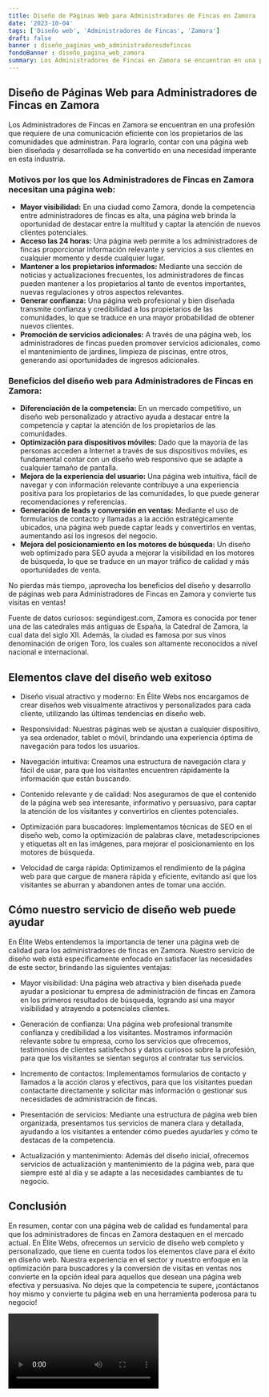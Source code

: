 ```yaml
---
title: Diseño de Páginas Web para Administradores de Fincas en Zamora
date: '2023-10-04'
tags: ['Diseño web', 'Administradores de Fincas', 'Zamora']
draft: false
banner : diseño_paginas_web_administradoresdefincas
fondoBanner : diseño_pagina_web_zamora
summary: Los Administradores de Fincas en Zamora se encuentran en una profesión que requiere de una comunicación eficiente con los propietarios de las comunidades que administran. Para lograrlo, contar con una página web bien diseñada y desarrollada se ha convertido en una necesidad imperante en esta industria.
---
```


## Diseño de Páginas Web para Administradores de Fincas en Zamora

Los Administradores de Fincas en Zamora se encuentran en una profesión que requiere de una comunicación eficiente con los propietarios de las comunidades que administran. Para lograrlo, contar con una página web bien diseñada y desarrollada se ha convertido en una necesidad imperante en esta industria.

### Motivos por los que los Administradores de Fincas en Zamora necesitan una página web:

- **Mayor visibilidad:** En una ciudad como Zamora, donde la competencia entre administradores de fincas es alta, una página web brinda la oportunidad de destacar entre la multitud y captar la atención de nuevos clientes potenciales.
- **Acceso las 24 horas:** Una página web permite a los administradores de fincas proporcionar información relevante y servicios a sus clientes en cualquier momento y desde cualquier lugar.
- **Mantener a los propietarios informados:** Mediante una sección de noticias y actualizaciones frecuentes, los administradores de fincas pueden mantener a los propietarios al tanto de eventos importantes, nuevas regulaciones y otros aspectos relevantes.
- **Generar confianza:** Una página web profesional y bien diseñada transmite confianza y credibilidad a los propietarios de las comunidades, lo que se traduce en una mayor probabilidad de obtener nuevos clientes.
- **Promoción de servicios adicionales:** A través de una página web, los administradores de fincas pueden promover servicios adicionales, como el mantenimiento de jardines, limpieza de piscinas, entre otros, generando así oportunidades de ingresos adicionales.

### Beneficios del diseño web para Administradores de Fincas en Zamora:

- **Diferenciación de la competencia:** En un mercado competitivo, un diseño web personalizado y atractivo ayuda a destacar entre la competencia y captar la atención de los propietarios de las comunidades.
- **Optimización para dispositivos móviles:** Dado que la mayoría de las personas acceden a Internet a través de sus dispositivos móviles, es fundamental contar con un diseño web responsivo que se adapte a cualquier tamaño de pantalla.
- **Mejora de la experiencia del usuario:** Una página web intuitiva, fácil de navegar y con información relevante contribuye a una experiencia positiva para los propietarios de las comunidades, lo que puede generar recomendaciones y referencias.
- **Generación de leads y conversión en ventas:** Mediante el uso de formularios de contacto y llamadas a la acción estratégicamente ubicados, una página web puede captar leads y convertirlos en ventas, aumentando así los ingresos del negocio.
- **Mejora del posicionamiento en los motores de búsqueda:** Un diseño web optimizado para SEO ayuda a mejorar la visibilidad en los motores de búsqueda, lo que se traduce en un mayor tráfico de calidad y más oportunidades de venta.

No pierdas más tiempo, ¡aprovecha los beneficios del diseño y desarrollo de páginas web para Administradores de Fincas en Zamora y convierte tus visitas en ventas!

Fuente de datos curiosos: segúndigest.com, Zamora es conocida por tener una de las catedrales más antiguas de España, la Catedral de Zamora, la cual data del siglo XII. Además, la ciudad es famosa por sus vinos denominación de origen Toro, los cuales son altamente reconocidos a nivel nacional e internacional.

<GifSeo />

<Cta />

## Elementos clave del diseño web exitoso

- Diseño visual atractivo y moderno: En Élite Webs nos encargamos de crear diseños web visualmente atractivos y personalizados para cada cliente, utilizando las últimas tendencias en diseño web.

- Responsividad: Nuestras páginas web se ajustan a cualquier dispositivo, ya sea ordenador, tablet o móvil, brindando una experiencia óptima de navegación para todos los usuarios.

- Navegación intuitiva: Creamos una estructura de navegación clara y fácil de usar, para que los visitantes encuentren rápidamente la información que están buscando.

- Contenido relevante y de calidad: Nos aseguramos de que el contenido de la página web sea interesante, informativo y persuasivo, para captar la atención de los visitantes y convertirlos en clientes potenciales.

- Optimización para buscadores: Implementamos técnicas de SEO en el diseño web, como la optimización de palabras clave, metadescripciones y etiquetas alt en las imágenes, para mejorar el posicionamiento en los motores de búsqueda.

- Velocidad de carga rápida: Optimizamos el rendimiento de la página web para que cargue de manera rápida y eficiente, evitando así que los visitantes se aburran y abandonen antes de tomar una acción.

## Cómo nuestro servicio de diseño web puede ayudar

En Élite Webs entendemos la importancia de tener una página web de calidad para los administradores de fincas en Zamora. Nuestro servicio de diseño web está específicamente enfocado en satisfacer las necesidades de este sector, brindando las siguientes ventajas:

- Mayor visibilidad: Una página web atractiva y bien diseñada puede ayudar a posicionar tu empresa de administración de fincas en Zamora en los primeros resultados de búsqueda, logrando así una mayor visibilidad y atrayendo a potenciales clientes.

- Generación de confianza: Una página web profesional transmite confianza y credibilidad a los visitantes. Mostramos información relevante sobre tu empresa, como los servicios que ofrecemos, testimonios de clientes satisfechos y datos curiosos sobre la profesión, para que los visitantes se sientan seguros al contratar tus servicios.

- Incremento de contactos: Implementamos formularios de contacto y llamados a la acción claros y efectivos, para que los visitantes puedan contactarte directamente y solicitar más información o gestionar sus necesidades de administración de fincas.

- Presentación de servicios: Mediante una estructura de página web bien organizada, presentamos tus servicios de manera clara y detallada, ayudando a los visitantes a entender cómo puedes ayudarles y cómo te destacas de la competencia.

- Actualización y mantenimiento: Además del diseño inicial, ofrecemos servicios de actualización y mantenimiento de la página web, para que siempre esté al día y se adapte a las necesidades cambiantes de tu negocio.

## Conclusión

En resumen, contar con una página web de calidad es fundamental para que los administradores de fincas en Zamora destaquen en el mercado actual. En Élite Webs, ofrecemos un servicio de diseño web completo y personalizado, que tiene en cuenta todos los elementos clave para el éxito en diseño web. Nuestra experiencia en el sector y nuestro enfoque en la optimización para buscadores y la conversión de visitas en ventas nos convierte en la opción ideal para aquellos que desean una página web efectiva y persuasiva. No dejes que la competencia te supere, ¡contáctanos hoy mismo y convierte tu página web en una herramienta poderosa para tu negocio!

<Video />

<CtaBot job='Administradores de Fincas' city='Zamora'/>

<Gmaps query='Zamora+españa+maps' />